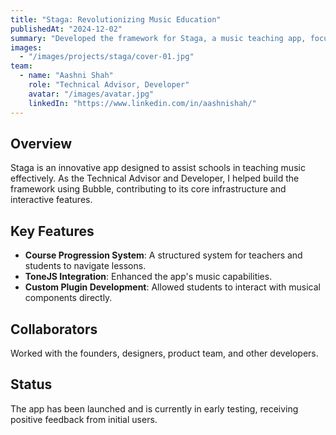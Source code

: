 ```yaml
---
title: "Staga: Revolutionizing Music Education"
publishedAt: "2024-12-02"
summary: "Developed the framework for Staga, a music teaching app, focusing on an interactive, school-friendly platform for teachers and students."
images:
  - "/images/projects/staga/cover-01.jpg"
team:
  - name: "Aashni Shah"
    role: "Technical Advisor, Developer"
    avatar: "/images/avatar.jpg"
    linkedIn: "https://www.linkedin.com/in/aashnishah/"
---
```


## Overview

Staga is an innovative app designed to assist schools in teaching music effectively. As the Technical Advisor and Developer, I helped build the framework using Bubble, contributing to its core infrastructure and interactive features.

## Key Features

- **Course Progression System**: A structured system for teachers and students to navigate lessons.
- **ToneJS Integration**: Enhanced the app's music capabilities.
- **Custom Plugin Development**: Allowed students to interact with musical components directly.

## Collaborators

Worked with the founders, designers, product team, and other developers.

## Status

The app has been launched and is currently in early testing, receiving positive feedback from initial users.

